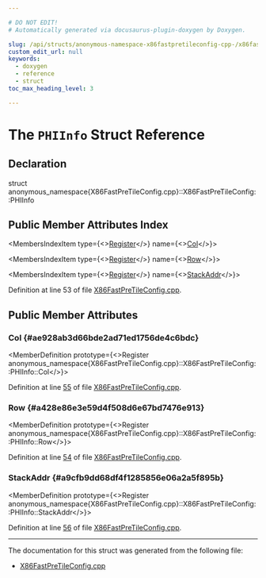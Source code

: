 ```yaml
---

# DO NOT EDIT!
# Automatically generated via docusaurus-plugin-doxygen by Doxygen.

slug: /api/structs/anonymous-namespace-x86fastpretileconfig-cpp-/x86fastpretileconfig/phiinfo
custom_edit_url: null
keywords:
  - doxygen
  - reference
  - struct
toc_max_heading_level: 3

---
```





# The `PHIInfo` Struct Reference

<DoxygenPage pluginConfig={pluginConfig}>



## Declaration

<CodeBlock>struct anonymous_namespace{X86FastPreTileConfig.cpp}::X86FastPreTileConfig::PHIInfo</CodeBlock>

## Public Member Attributes Index

<MembersIndex>

<MembersIndexItem
  type={<><a href="/docs/api/classes/llvm/register">Register</a></>}
  name={<><a href="#ae928ab3d66bde2ad71ed1756de4c6bdc">Col</a></>}>
</MembersIndexItem>

<MembersIndexItem
  type={<><a href="/docs/api/classes/llvm/register">Register</a></>}
  name={<><a href="#a428e86e3e59d4f508d6e67bd7476e913">Row</a></>}>
</MembersIndexItem>

<MembersIndexItem
  type={<><a href="/docs/api/classes/llvm/register">Register</a></>}
  name={<><a href="#a9cfb9dd68df4f1285856e06a2a5f895b">StackAddr</a></>}>
</MembersIndexItem>

</MembersIndex>


Definition at line 53 of file <a href="/docs/api/files/lib/lib/target/lib/target/x86/x86fastpretileconfig-cpp">X86FastPreTileConfig.cpp</a>.

<SectionDefinition>

## Public Member Attributes

### Col {#ae928ab3d66bde2ad71ed1756de4c6bdc}

<MemberDefinition
  prototype={<>Register anonymous&#95;namespace&#123;X86FastPreTileConfig.cpp&#125;::X86FastPreTileConfig::PHIInfo::Col</>}>

Definition at line <a href="/docs/api/files/lib/lib/target/lib/target/x86/x86fastpretileconfig-cpp/#l00055">55</a> of file <a href="/docs/api/files/lib/lib/target/lib/target/x86/x86fastpretileconfig-cpp">X86FastPreTileConfig.cpp</a>.
</MemberDefinition>

### Row {#a428e86e3e59d4f508d6e67bd7476e913}

<MemberDefinition
  prototype={<>Register anonymous&#95;namespace&#123;X86FastPreTileConfig.cpp&#125;::X86FastPreTileConfig::PHIInfo::Row</>}>

Definition at line <a href="/docs/api/files/lib/lib/target/lib/target/x86/x86fastpretileconfig-cpp/#l00054">54</a> of file <a href="/docs/api/files/lib/lib/target/lib/target/x86/x86fastpretileconfig-cpp">X86FastPreTileConfig.cpp</a>.
</MemberDefinition>

### StackAddr {#a9cfb9dd68df4f1285856e06a2a5f895b}

<MemberDefinition
  prototype={<>Register anonymous&#95;namespace&#123;X86FastPreTileConfig.cpp&#125;::X86FastPreTileConfig::PHIInfo::StackAddr</>}>

Definition at line <a href="/docs/api/files/lib/lib/target/lib/target/x86/x86fastpretileconfig-cpp/#l00056">56</a> of file <a href="/docs/api/files/lib/lib/target/lib/target/x86/x86fastpretileconfig-cpp">X86FastPreTileConfig.cpp</a>.
</MemberDefinition>

</SectionDefinition>

<hr/>

The documentation for this struct was generated from the following file:

<ul>
<li><a href="/docs/api/files/lib/lib/target/lib/target/x86/x86fastpretileconfig-cpp">X86FastPreTileConfig.cpp</a></li>
</ul>

</DoxygenPage>
